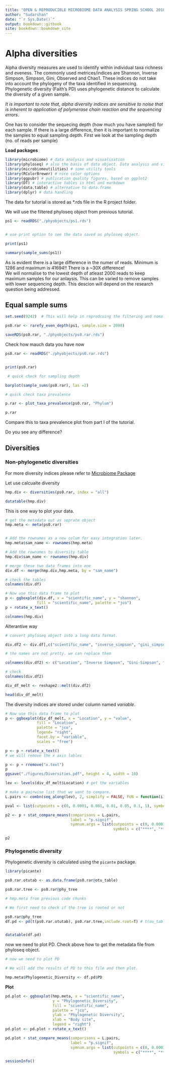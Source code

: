 ---
title: "OPEN & REPRODUCIBLE MICROBIOME DATA ANALYSIS SPRING SCHOOL 2018"
author: "Sudarshan"
date: "`r Sys.Date()`"
output: bookdown::gitbook
site: bookdown::bookdown_site
---


# Alpha diversities  

Alpha diversity measures are used to identify within individual taxa richness and eveness. The commonly used metrices/indices are Shannon, Inverse Simpson, Simpson, Gini, Observed and Chao1. These indices do not take into account the phylogeny of the taxa identified in sequencing. Phylogenetic diversity (Faith's PD) uses phylogenetic distance to calculate the diversity of a given sample.   

*It is important to note that, alpha diversity indices are sensitive to noise that is inherent to application of polymerase chain reaction and the  sequencing errors.*  

One has to consider the sequecing depth (how much you have sampled) for each sample. If there is a large difference, then it is important to normalize the samples to equal sampling depth. First we look at the sampling depth (no. of reads per sample)   

**Load packages**  
 

```{r, warning=FALSE, message=FALSE}

library(microbiome) # data analysis and visualisation
library(phyloseq) # also the basis of data object. Data analysis and visualisation
library(microbiomeutilities) # some utility tools 
library(RColorBrewer) # nice color options
library(ggpubr) # publication quality figures, based on ggplot2
library(DT) # interactive tables in html and markdown
library(data.table) # alternative to data.frame
library(dplyr) # data handling  

```

The data for tutorial is stored as *.rds file in the R project folder.  

We will use the filtered phyloseq object from previous tutorial.  

```{r}

ps1 <- readRDS("./phyobjects/ps1.rds")


# use print option to see the data saved as phyloseq object.

print(ps1)

```


```{r}

summary(sample_sums(ps1))

```

As is evident there is a large difference in the numer of reads. Minimum is 1286 and maximum is 41694!! There is a ~30X difference!  
We will normalise to the lowest depth of atleast 2000 reads to keep maximum samples for our anlaysis. This can be varied to remove samples with lower sequencing depth. This descion will depend on the research question being addressed.  

## Equal sample sums  

```{r}

set.seed(9242)  # This will help in reprodcuing the filtering and nomalisation. 

ps0.rar <- rarefy_even_depth(ps1, sample.size = 2000)

saveRDS(ps0.rar, "./phyobjects/ps0.rar.rds")

```

Check how mauch data you have now  

```{r}

ps0.rar <- readRDS("./phyobjects/ps0.rar.rds")


print(ps0.rar)

```

```{r}

 # quick check for sampling depth

barplot(sample_sums(ps0.rar), las =2)

```

 

```{r}
# quick check taxa prevalence

p.rar <- plot_taxa_prevalence(ps0.rar, "Phylum")

p.rar

```



Compare this to taxa prevalence plot from part I of the tutorial.  

Do you see any difference?  

## Diversities  

### Non-phylogenetic diversities  

For more diversity indices please refer to [Microbiome Package](http://microbiome.github.io/microbiome/Diversity.html)  

Let use calcualte diversity  

```{r}

hmp.div <- diversities(ps0.rar, index = "all")

datatable(hmp.div)

```

This is one way to plot your data. 

```{r}
# get the metadata out as seprate object
hmp.meta <- meta(ps0.rar)


# Add the rownames as a new colum for easy integration later.
hmp.meta$sam_name <- rownames(hmp.meta)

# Add the rownames to diversity table
hmp.div$sam_name <- rownames(hmp.div)

# merge these two data frames into one
div.df <- merge(hmp.div,hmp.meta, by = "sam_name")

# check the tables
colnames(div.df)

# Now use this data frame to plot 
p <- ggboxplot(div.df, x = "scientific_name", y = "shannon",
              fill = "scientific_name", palette = "jco")
p + rotate_x_text()

colnames(hmp.div)
```


Alterantive way  

```{r}

# convert phyloseq object into a long data format.  

div.df2 <- div.df[,c("scientific_name", "inverse_simpson", "gini_simpson", "shannon", "fisher", "coverage")]

# the names are not pretty. we can replace them 

colnames(div.df2) <- c("Location", "Inverse Simpson", "Gini-Simpson", "Shannon", "Fisher", "Coverage")

# check
colnames(div.df2)

div_df_melt <- reshape2::melt(div.df2)

head(div_df_melt)

```

The diversity indices are stored under column named *variable*.  

```{r, fig.height=8, fig.width=12}

# Now use this data frame to plot 
p <- ggboxplot(div_df_melt, x = "Location", y = "value",
              fill = "Location", 
              palette = "jco", 
              legend= "right",
              facet.by = "variable", 
              scales = "free")

p <- p + rotate_x_text() 
# we will remove the x axis lables

p <- p + rremove("x.text")
p
ggsave("./figures/Diversities.pdf", height = 4, width = 10)

```


```{r}

lev <- levels(div_df_melt$Location) # get the variables

# make a pairwise list that we want to compare.
L.pairs <- combn(seq_along(lev), 2, simplify = FALSE, FUN = function(i)lev[i])

pval <- list(cutpoints = c(0, 0.0001, 0.001, 0.01, 0.05, 0.1, 1), symbols = c("****", "***", "**", "*", "n.s")) 

p2 <- p + stat_compare_means(comparisons = L.pairs, 
                             label = "p.signif", 
                             symnum.args = list(cutpoints = c(0, 0.0001, 0.001, 0.01, 0.05, 0.1, 1), 
                                                symbols = c("****", "***", "**", "*", "n.s")))

p2
```

### Phylogenetic diversity   

Phylogenetic diversity is calculated using the `picante` package.  

```{r, message=FALSE, warning=FALSE}


library(picante)

ps0.rar.otutab <- as.data.frame(ps0.rar@otu_table)

ps0.rar.tree <- ps0.rar@phy_tree

# hmp.meta from previous code chunks

# We first need to check if the tree is rooted or not 

ps0.rar@phy_tree
df.pd <- pd(t(ps0.rar.otutab), ps0.rar.tree,include.root=T) # t(ou_table) transposes the table for use in picante and the tre file comes from the first code chunck we used to read tree file (see making a phyloseq object section).


datatable(df.pd)

```

now we need to plot PD. Check above how to get the metadata file from phyloseq object.  

```{r}
# now we need to plot PD

# We will add the results of PD to this file and then plot.

hmp.meta$Phylogenetic_Diversity <- df.pd$PD

```

**Plot**   

```{r}

pd.plot <- ggboxplot(hmp.meta, x = "scientific_name", 
                     y = "Phylogenetic_Diversity",
                     fill = "scientific_name", 
                     palette = "jco",
                     ylab = "Phylogenetic Diversity", 
                     xlab = "Body site",
                     legend = "right")
pd.plot <- pd.plot + rotate_x_text()

pd.plot + stat_compare_means(comparisons = L.pairs, 
                             label = "p.signif", 
                             symnum.args = list(cutpoints = c(0, 0.0001, 0.001, 0.01, 0.05, 0.1, 1), 
                                                symbols = c("****", "***", "**", "*", "n.s")))

```


```{r}

sessionInfo()


```


